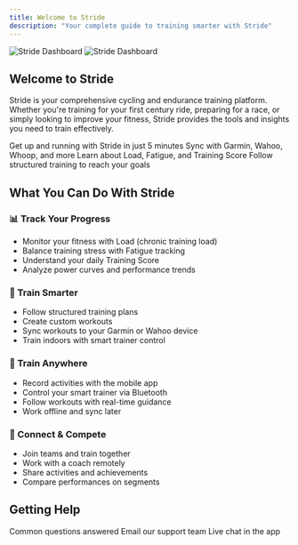 ```yaml
---
title: Welcome to Stride
description: "Your complete guide to training smarter with Stride"
---
```


<img
  className="block dark:hidden"
  src="/images/hero-light.png"
  alt="Stride Dashboard"
/>
<img
  className="hidden dark:block"
  src="/images/hero-dark.png"
  alt="Stride Dashboard"
/>

## Welcome to Stride

Stride is your comprehensive cycling and endurance training platform. Whether you're training for your first century ride, preparing for a race, or simply looking to improve your fitness, Stride provides the tools and insights you need to train effectively.

<CardGroup cols={2}>
  <Card
    title="Quick Start Guide"
    icon="rocket"
    href="/getting-started/quick-start"
  >
    Get up and running with Stride in just 5 minutes
  </Card>
  <Card
    title="Connect Your Devices"
    icon="link"
    href="/getting-started/connecting-devices"
  >
    Sync with Garmin, Wahoo, Whoop, and more
  </Card>
  <Card
    title="Understanding Your Metrics"
    icon="chart-line"
    href="/concepts/metrics"
  >
    Learn about Load, Fatigue, and Training Score
  </Card>
  <Card
    title="Training Plans"
    icon="calendar"
    href="/training/plans"
  >
    Follow structured training to reach your goals
  </Card>
</CardGroup>

## What You Can Do With Stride

### 📊 Track Your Progress
- Monitor your fitness with Load (chronic training load)
- Balance training stress with Fatigue tracking
- Understand your daily Training Score
- Analyze power curves and performance trends

### 🚴 Train Smarter
- Follow structured training plans
- Create custom workouts
- Sync workouts to your Garmin or Wahoo device
- Train indoors with smart trainer control

### 📱 Train Anywhere
- Record activities with the mobile app
- Control your smart trainer via Bluetooth
- Follow workouts with real-time guidance
- Work offline and sync later

### 👥 Connect & Compete
- Join teams and train together
- Work with a coach remotely
- Share activities and achievements
- Compare performances on segments

## Getting Help

<CardGroup cols={3}>
  <Card
    title="FAQs"
    icon="circle-question"
    href="/reference/faq"
  >
    Common questions answered
  </Card>
  <Card
    title="Contact Support"
    icon="headset"
    href="mailto:support@stride.is"
  >
    Email our support team
  </Card>
  <Card
    title="Chat With Us"
    icon="comment"
    href="https://stride.is"
  >
    Live chat in the app
  </Card>
</CardGroup>
